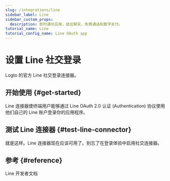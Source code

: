 ```yaml
---
slug: /integrations/line
sidebar_label: Line
sidebar_custom_props:
  description: 即时通讯应用，结合聊天、免费通话和数字支付。
tutorial_name: Line
tutorial_config_name: Line OAuth app
---
```




# 设置 Line 社交登录

Logto 的官方 Line 社交登录连接器。

<GuideTip />

## 开始使用 \{#get-started}

Line 连接器使终端用户能够通过 Line OAuth 2.0 认证 (Authentication) 协议使用他们自己的 Line 账户登录你的应用程序。

<Integration />

## 测试 Line 连接器 \{#test-line-connector}

就是这样。Line 连接器现在应该可用了。别忘了<MainSiteUrl href="/connectors/social-connectors#enable-social-sign-in">在登录体验中启用社交连接器</MainSiteUrl>。

## 参考 \{#reference}

<Url href="https://developers.line.biz/en/docs/line-login/overview/">Line 开发者文档</Url>
